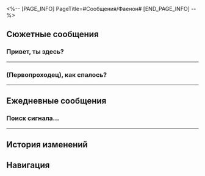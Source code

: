 <%-- [PAGE_INFO]
PageTitle=#Сообщения/Фаенон#
[END_PAGE_INFO] --%>
{{Сообщение Инфобокс
|id          = 1408
|Изображение = Персонаж Фаенон Иконка.png
|Тип         = Персонаж
|Отправитель = Фаенон
|ПодписьСоо  = Слава солнцу!
|Фракция     = Амфореус
}}

==Сюжетные сообщения==
===Привет, ты здесь?===
{{Сообщения
|условие_получения = 
|текст =
:'''Фаенон:''' Привет, ты здесь?
:{Выбор} Ага.
::'''(Первопроходец):''' Ага, что такое?
::'''Фаенон:''' Ого, сразу {{MC|ж=ответила|м=ответил}}! Я тронут.
:{Выбор} Нет.
::'''(Первопроходец):''' Нет меня, сплю.
::'''Фаенон:''' Ой.
::'''Фаенон:''' Я бы тоже с удовольствием отдохнул, но не могу уснуть.
:{Выбор} А хорошие новости или плохие?
::'''(Первопроходец):''' А новости хорошие? Если да, то я здесь.
::'''Фаенон:''' Ха-ха-ха-ха-ха
::'''Фаенон:''' Не переживай, ничего плохого не случилось.
::'''Фаенон:''' Ну, наверное.
:'''Фаенон:''' В последнее время столько всего произошло, мне захотелось с тобой обсудить.
:'''Фаенон:''' Проваленное испытание, Рощу, Мидея, жителей Кремноса, воспоминания Трибби, в общем, всё.
:'''Фаенон:''' [[Файл:Стикер ГПП 20 Химера 02.png|80px|(Изображение) &lbrack;Стикер «Маленькая химерка»&rbrack;]]
:{Выбор} Мы со всем справимся.
::'''(Первопроходец):''' Не переживай, мы втроём со всем справимся.
::'''(Первопроходец):''' (И Дань Хэн тоже)
::'''Фаенон:''' Ха-ха-ха-ха-ха-ха!
::'''Фаенон:''' Это точно!
:{Выбор} Пора бы нам заплатить.
::'''(Первопроходец):''' М?
::'''(Первопроходец):''' Наконец хочешь заплатить {{MC|м=своему братану|ж=своей сестрёнке}}?
::'''Фаенон:''' Ха-ха-ха-ха-ха-ха!
::'''Фаенон:''' Всё будет, я не забыл.
:'''Фаенон:''' Но пообещай, что не будешь смеяться.
:'''Фаенон:''' По правде говоря, пусть всё и разрешилось, воспоминания Трибби оставили меня в замешательстве.
:'''Фаенон:''' «И только ты увидишь чудо»... Не особо похоже на счастливый конец.
:'''Фаенон:''' Почему все захотели стать полубогами, хоть и знали цену?
:{Выбор} Чтобы спасти Амфореус.
::'''(Первопроходец):''' Чтобы спасти мир своей полубожественной силой, конечно же.
::'''(Первопроходец):''' Мне кажется, силы полубога далеки от цены, которую приходится платить.
::'''Фаенон:''' Так и есть.
:{Выбор} Ради власти и статуса.
::'''(Первопроходец):''' Эм, ради власти и статуса?
::'''(Первопроходец):''' Все хотят оказаться на вершине, такова человеческая натура.
::'''Фаенон:''' Это верно.
::'''Фаенон:''' Но что если цена оказалась слишком высокой? Посмотри на Аглаю и Трибби.
:{Выбор} Они сделали это ради... тебя?
::'''(Первопроходец):''' Это лишь предположение, я могу ошибаться...
::'''(Первопроходец):''' Возможно, они указывают тебе путь, Спаситель.
::'''Фаенон:''' Ха-ха-ха-ха, хватит шутить!
::'''Фаенон:''' Мне не хватает навыков и решительности, спасибо и на том, что я не создаю проблем Аглае.
:'''Фаенон:''' Эх... Надо было поговорить с Мидеем, пока он не ушёл.
:'''Фаенон:''' Теперь он один окажется в центре внимания!
:'''Фаенон:''' [[Файл:Стикер ГПП 20 Химера 02.png|80px|(Изображение) &lbrack;Стикер «Маленькая химерка»&rbrack;]]
:{Выбор} Ты теперь сам по себе.
::'''(Первопроходец):''' Не переживай, просто иди дальше.
::'''(Первопроходец):''' Докажи, что ты сможешь справиться и без посторонней помощи.
::'''(Первопроходец):''' [[Файл:Стикер ГПП 20 Келус 01.png|80px|(Изображение) &lbrack;Стикер «Первопроходец»&rbrack;]] [[Файл:Стикер ГПП 20 Стелла 01.png|80px|(Изображение) &lbrack;Стикер «Первопроходец»&rbrack;]]
::'''Фаенон:''' Ха-ха-ха, ты {{MC|ж=права|м=прав}}.
:{Выбор} Кажется, кто-то не любит проигрывать.
::'''(Первопроходец):''' Кажется, кто-то не может позволить себе проиграть.
::'''(Первопроходец):''' [[Файл:Стикер ГПП 20 Келус 01.png|80px|(Изображение) &lbrack;Стикер «Первопроходец»&rbrack;]] [[Файл:Стикер ГПП 20 Стелла 01.png|80px|(Изображение) &lbrack;Стикер «Первопроходец»&rbrack;]]
::'''Фаенон:''' Ха-ха-ха-ха, я шучу.
:'''Фаенон:''' Я чувствую, что мне стало легче после нашего разговора. Мне надо всё обдумать.
:'''Фаенон:''' Спасибо тебе! Мы вдвоём спасём Амфореус.
:'''Фаенон:''' А, точно, ещё же Дань Хэн. Мы втроём спасём Амфореус!
:'''Фаенон:''' [[Файл:Стикер ГПП 20 Химера 01.png|80px|(Изображение) &lbrack;Стикер «Маленькая химерка»&rbrack;]]
}}
----

===(Первопроходец), как спалось?===
{{Сообщения
|условие_получения = 
|текст =
:'''Фаенон:''' (Первопроходец), как спалось?
:'''Фаенон:''' Я хотел найти тебя в час ясности, но похоже, что ты ещё {{MC|ж=спала|м=спал}}. Я не стал тебя будить.
:'''Фаенон:''' Но в таком состоянии мне сложно расслабиться.
:'''Фаенон:''' Похоже, пришло время продолжить наши тренировки. Отправимся в Рощу вместе?
}}
----

==Ежедневные сообщения==
===Поиск сигнала...===
{{Сообщения
|условие_получения = 
|текст=
:{{Диалог|Предупреждение}} Поиск сигнала...
:{{Диалог|Предупреждение}} Нестабильное соединение
:'''Фаенон:''' {{MC|ж=Подруга|м=Друг}}, когда ты увидишь это сообщение, я уже буду на пути к своей конечной цели.
:'''Фаенон:''' К сожалению, я не успел прочесть все книги, купленные в Роще.
:'''Фаенон:''' Среди них была книга «Легенда о звёздном море». В сюжете много неожиданных поворотов, советую!
:'''Фаенон:''' Я читал о том, как главный герой преодолевает различные препятствия, чтобы сразиться с последним монстром, но дочитать времени не хватило.
:'''Фаенон:''' [[Файл:Стикер ГПП 23 Фаенон 04.png|80px]]
:'''Фаенон:''' Говорят, что концовка у этой истории очень неожиданная.
:'''Фаенон:''' Если будет время, дочитай эту книгу за меня.
:'''Фаенон:''' Когда мы найдём способ одолеть Сталесклепа, давай увидимся вновь под звёздами, о которых ты {{MC|ж=говорила|м=говорил}}.
:'''Фаенон:''' Когда мы встретимся, расскажи, чем же закончилась та книга.
:'''Фаенон:''' Когда я читал, я даже вырезал из дерева фигурку главного героя.
:'''Фаенон:''' Она красивая, тебе понравится. Подарю её при следующей встрече!
:'''Фаенон:''' [[Файл:Стикер ГПП 23 Фаенон 02.png|80px]]
:{Выбор} Рассвет обязательно настанет!
::'''(Первопроходец):''' Мой друг, мы видим свет, который ты зажёг для всего мира.
::'''(Первопроходец):''' Рассвет обязательно настанет!
:{Выбор} Когда мы встретимся?
::'''(Первопроходец):''' Мы ещё встретимся?
:{Выбор} В конце...
::'''(Первопроходец):''' Я {{MC|ж=прочла|м=прочёл}} книгу, у неё счастливый конец!
:{{Диалог|Предупреждение}} Ошибка отправки сообщения.
:{{Диалог|Предупреждение}} Пользователь в настоящее время недоступен. Попробуйте позднее.
}}
----

==История изменений==
{{История изменений|3.5}}

==Навигация==
{{Сообщения Навбокс}}